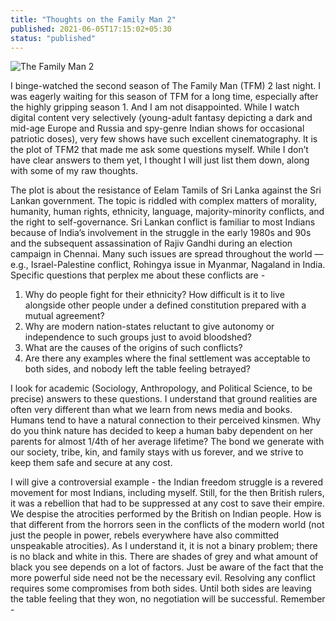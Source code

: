 ```yaml
---
title: "Thoughts on the Family Man 2"
published: 2021-06-05T17:15:02+05:30
status: "published"
---
```


![The Family Man 2](/images/posts/thoughts-on-the-family-man-2/the-family-man-2-cover.jpg "The Family Man 2")

I binge-watched the second season of The Family Man (TFM) 2 last night. I was
eagerly waiting for this season of TFM for a long time, especially after the
highly gripping season 1. And I am not disappointed. While I watch digital
content very selectively (young-adult fantasy depicting a dark and mid-age
Europe and Russia and spy-genre Indian shows for occasional patriotic doses),
very few shows have such excellent cinematography. It is the plot of TFM2 that
made me ask some questions myself. While I don’t have clear answers to them yet,
I thought I will just list them down, along with some of my raw thoughts.

The plot is about the resistance of Eelam Tamils of Sri Lanka against the Sri
Lankan government. The topic is riddled with complex matters of morality,
humanity, human rights, ethnicity, language, majority-minority conflicts, and
the right to self-governance. Sri Lankan conflict is familiar to most Indians
because of India’s involvement in the struggle in the early 1980s and 90s and
the subsequent assassination of Rajiv Gandhi during an election campaign in
Chennai. Many such issues are spread throughout the world — e.g.,
Israel-Palestine conflict, Rohingya issue in Myanmar, Nagaland in India.
Specific questions that perplex me about these conflicts are -

1. Why do people fight for their ethnicity? How difficult is it to live
   alongside other people under a defined constitution prepared with a mutual
   agreement?
2. Why are modern nation-states reluctant to give autonomy or independence to
   such groups just to avoid bloodshed?
3. What are the causes of the origins of such conflicts?
4. Are there any examples where the final settlement was acceptable to both
   sides, and nobody left the table feeling betrayed?

I look for academic (Sociology, Anthropology, and Political Science, to be
precise) answers to these questions. I understand that ground realities are
often very different than what we learn from news media and books. Humans tend
to have a natural connection to their perceived kinsmen. Why do you think nature
has decided to keep a human baby dependent on her parents for almost 1/4th of
her average lifetime? The bond we generate with our society, tribe, kin, and
family stays with us forever, and we strive to keep them safe and secure at any
cost.

I will give a controversial example - the Indian freedom struggle is a revered
movement for most Indians, including myself. Still, for the then British rulers,
it was a rebellion that had to be suppressed at any cost to save their empire.
We despise the atrocities performed by the British on Indian people. How is that
different from the horrors seen in the conflicts of the modern world (not just
the people in power, rebels everywhere have also committed unspeakable
atrocities). As I understand it, it is not a binary problem; there is no black
and white in this. There are shades of grey and what amount of black you see
depends on a lot of factors. Just be aware of the fact that the more powerful
side need not be the necessary evil. Resolving any conflict requires some
compromises from both sides. Until both sides are leaving the table feeling that
they won, no negotiation will be successful. Remember -
